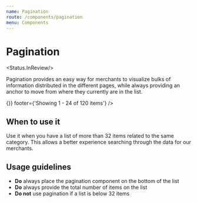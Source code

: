 ```yaml
---
name: Pagination
route: /components/pagination
menu: Components
---
```



# Pagination

<Status.InReview/> 

Pagination provides an easy way for merchants to visualize bulks of information distributed in the different pages,
while always providing an anchor to move from where they currently are in the list.

<Playground>
  <Pagination
    page={1}
    perPage={10}
    total={50}
    pagesToShow={1}
    onChange={() => {}}
    footer={'Showing 1 - 24 of 120 items'}
  />
</Playground>

## When to use it
Use it when you have a list of more than 32 items related to the same category. This allows a better
experience searching through the data for our merchants.

## Usage guidelines
- **Do** always place the pagination component on the bottom of the list
- **Do** always provide the total number of items on the list
- **Do not** use pagination if a list is below 32 items